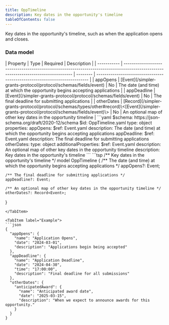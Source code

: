 ```yaml
---
title: OppTimeline
description: Key dates in the opportunity's timeline
tableOfContents: false
---
```



Key dates in the opportunity's timeline, such as when the application opens and closes.

### Data model

<Tabs>
  <TabItem label="Table">
  | Property    | Type                                                                                                                               | Required | Description                                                                |
  | ----------- | ---------------------------------------------------------------------------------------------------------------------------------- | -------- | -------------------------------------------------------------------------- |
  | appOpens    | [Event](/simpler-grants-protocol/protocol/schemas/fields/event)                                                                     | No       | The date (and time) at which the opportunity begins accepting applications |
  | appDeadline | [Event](/simpler-grants-protocol/protocol/schemas/fields/event)                                                                     | No       | The final deadline for submitting applications                             |
  | otherDates  | [Record](/simpler-grants-protocol/protocol/schemas/types/other#record)\<[Event](/simpler-grants-protocol/protocol/schemas/fields/event)\> | No       | An optional map of other key dates in the opportunity timeline             |
  </TabItem>

  <TabItem label="JSON Schema">
  ```yaml
  $schema: https://json-schema.org/draft/2020-12/schema
  $id: OppTimeline.yaml
  type: object
  properties:
    appOpens:
      $ref: Event.yaml
      description: The date (and time) at which the opportunity begins accepting applications
    appDeadline:
      $ref: Event.yaml
      description: The final deadline for submitting applications
    otherDates:
      type: object
      additionalProperties:
        $ref: Event.yaml
      description: An optional map of other key dates in the opportunity timeline
  description: Key dates in the opportunity's timeline
  ```
  </TabItem>

  <TabItem label="TypeSpec">
  ```tsp
  /** Key dates in the opportunity's timeline */
  model OppTimeline {
    /** The date (and time) at which the opportunity begins accepting applications */
    appOpens?: Event;

    /** The final deadline for submitting applications */
    appDeadline?: Event;

    /** An optional map of other key dates in the opportunity timeline */
    otherDates?: Record<Event>;
  }
  ```
  </TabItem>

  <TabItem label="Example">
  ```json
  {
    "appOpens": {
      "name": "Application Opens",
      "date": "2024-03-01",
      "description": "Applications begin being accepted"
    },
    "appDeadline": {
      "name": "Application Deadline",
      "date": "2024-04-30",
      "time": "17:00:00",
      "description": "Final deadline for all submissions"
    },
    "otherDates": {
      "anticipatedAward": {
        "name": "Anticipated award date",
        "date": "2025-03-15",
        "description": "When we expect to announce awards for this opportunity."
      }
    }
  }
  ```
  </TabItem>
</Tabs> 
